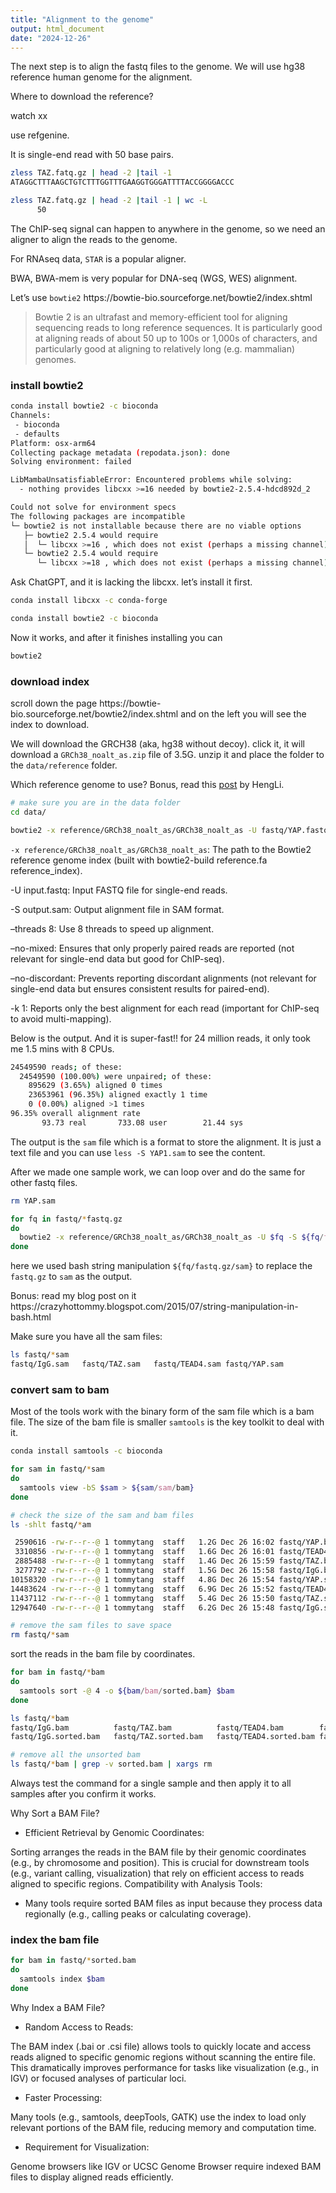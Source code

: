 ```yaml
---
title: "Alignment to the genome"
output: html_document
date: "2024-12-26"
---
```


The next step is to align the fastq files to the genome. We will use hg38 reference
human genome for the alignment.

Where to download the reference?

watch xx

use refgenine.

It is single-end read with 50 base pairs.

```bash
zless TAZ.fatq.gz | head -2 |tail -1
ATAGGCTTTAAGCTGTCTTTGGTTTGAAGGTGGGATTTTACCGGGGACCC

zless TAZ.fatq.gz | head -2 |tail -1 | wc -L
      50
```

The ChIP-seq signal can happen to anywhere in the genome, so we need an aligner 
to align the reads to the genome.

For RNAseq data, `STAR` is a popular aligner.

BWA, BWA-mem is very popular for DNA-seq (WGS, WES) alignment. 

Let's use `bowtie2` https://bowtie-bio.sourceforge.net/bowtie2/index.shtml

> Bowtie 2 is an ultrafast and memory-efficient tool for aligning sequencing reads to long reference sequences. It is particularly good at aligning reads of about 50 up to 100s or 1,000s of characters, and particularly good at aligning to relatively long (e.g. mammalian) genomes.

### install bowtie2

```bash
conda install bowtie2 -c bioconda
Channels:
 - bioconda
 - defaults
Platform: osx-arm64
Collecting package metadata (repodata.json): done
Solving environment: failed

LibMambaUnsatisfiableError: Encountered problems while solving:
  - nothing provides libcxx >=16 needed by bowtie2-2.5.4-hdcd892d_2

Could not solve for environment specs
The following packages are incompatible
└─ bowtie2 is not installable because there are no viable options
   ├─ bowtie2 2.5.4 would require
   │  └─ libcxx >=16 , which does not exist (perhaps a missing channel);
   └─ bowtie2 2.5.4 would require
      └─ libcxx >=18 , which does not exist (perhaps a missing channel).
```

Ask ChatGPT, and it is lacking the libcxx. let's install it first.

```bash
conda install libcxx -c conda-forge
```


```bash
conda install bowtie2 -c bioconda
```

Now it works, and after it finishes installing you can 

```bash
bowtie2
```


### download index

scroll down the page https://bowtie-bio.sourceforge.net/bowtie2/index.shtml
and on the left you will see the index to download. 

We will download the GRCH38 (aka, hg38 without decoy). click it, it will download
a `GRCh38_noalt_as.zip` file of 3.5G. unzip it and place the folder to the `data/reference` folder.

Which reference genome to use? Bonus, read this [post](https://lh3.github.io/2017/11/13/which-human-reference-genome-to-use) by HengLi. 

```bash
# make sure you are in the data folder
cd data/

bowtie2 -x reference/GRCh38_noalt_as/GRCh38_noalt_as -U fastq/YAP.fastq.gz -S fastq/YAP1.sam --threads 8  --no-mixed --no-discordant -k 1

```

`-x reference/GRCh38_noalt_as/GRCh38_noalt_as`: The path to the Bowtie2 reference genome index (built with bowtie2-build reference.fa reference_index).

-U input.fastq: Input FASTQ file for single-end reads.

-S output.sam: Output alignment file in SAM format.

--threads 8: Use 8 threads to speed up alignment.

--no-mixed: Ensures that only properly paired reads are reported (not relevant for single-end data but good for ChIP-seq).

--no-discordant: Prevents reporting discordant alignments (not relevant for single-end data but ensures consistent results for paired-end).

-k 1: Reports only the best alignment for each read (important for ChIP-seq to avoid multi-mapping).


Below is the output. And it is super-fast!! 
for 24 million reads, it only took me 1.5 mins with 8 CPUs.

```bash

24549590 reads; of these:
  24549590 (100.00%) were unpaired; of these:
    895629 (3.65%) aligned 0 times
    23653961 (96.35%) aligned exactly 1 time
    0 (0.00%) aligned >1 times
96.35% overall alignment rate
       93.73 real       733.08 user        21.44 sys
```

The output is the `sam` file which is a format to store the alignment. It is just a text
file and you can use `less -S YAP1.sam` to see the content.


After we made one sample work, we can loop over and do the same for other fastq files.

```bash
rm YAP.sam

for fq in fastq/*fastq.gz
do
  bowtie2 -x reference/GRCh38_noalt_as/GRCh38_noalt_as -U $fq -S ${fq/fastq.gz/sam} --threads 8  --no-mixed --no-discordant -k 1
done
```

here we used bash string manipulation `${fq/fastq.gz/sam}` to replace the `fastq.gz` to `sam` as the output. 

Bonus: read my blog post on it https://crazyhottommy.blogspot.com/2015/07/string-manipulation-in-bash.html

Make sure you have all the sam files:

```bash
ls fastq/*sam
fastq/IgG.sam   fastq/TAZ.sam   fastq/TEAD4.sam fastq/YAP.sam
```

### convert sam to bam

Most of the tools work with the binary form of the sam file which is a bam file.
The size of the bam file is smaller
`samtools` is the key toolkit to deal with it.

```bash
conda install samtools -c bioconda

for sam in fastq/*sam
do
  samtools view -bS $sam > ${sam/sam/bam}
done
```


```bash
# check the size of the sam and bam files
ls -shlt fastq/*am

 2590616 -rw-r--r--@ 1 tommytang  staff   1.2G Dec 26 16:02 fastq/YAP.bam
 3310856 -rw-r--r--@ 1 tommytang  staff   1.6G Dec 26 16:01 fastq/TEAD4.bam
 2885488 -rw-r--r--@ 1 tommytang  staff   1.4G Dec 26 15:59 fastq/TAZ.bam
 3277792 -rw-r--r--@ 1 tommytang  staff   1.5G Dec 26 15:58 fastq/IgG.bam
10158320 -rw-r--r--@ 1 tommytang  staff   4.8G Dec 26 15:54 fastq/YAP.sam
14483624 -rw-r--r--@ 1 tommytang  staff   6.9G Dec 26 15:52 fastq/TEAD4.sam
11437112 -rw-r--r--@ 1 tommytang  staff   5.4G Dec 26 15:50 fastq/TAZ.sam
12947640 -rw-r--r--@ 1 tommytang  staff   6.2G Dec 26 15:48 fastq/IgG.sam

# remove the sam files to save space
rm fastq/*sam
```

sort the reads in the bam file by coordinates.

```bash
for bam in fastq/*bam
do
  samtools sort -@ 4 -o ${bam/bam/sorted.bam} $bam
done

ls fastq/*bam
fastq/IgG.bam          fastq/TAZ.bam          fastq/TEAD4.bam        fastq/YAP.bam
fastq/IgG.sorted.bam   fastq/TAZ.sorted.bam   fastq/TEAD4.sorted.bam fastq/YAP.sorted.bam

# remove all the unsorted bam 
ls fastq/*bam | grep -v sorted.bam | xargs rm
```

Always test the command for a single sample and then apply it to all samples after you confirm it works.

Why Sort a BAM File?

- Efficient Retrieval by Genomic Coordinates:

Sorting arranges the reads in the BAM file by their genomic coordinates (e.g., by chromosome and position).
This is crucial for downstream tools (e.g., variant calling, visualization) that rely on efficient access to reads aligned to specific regions.
Compatibility with Analysis Tools:

- Many tools require sorted BAM files as input because they process data regionally (e.g., calling peaks or calculating coverage).

### index the bam file 

```bash

for bam in fastq/*sorted.bam
do 
  samtools index $bam
done

```

Why Index a BAM File?

- Random Access to Reads:

The BAM index (.bai or .csi file) allows tools to quickly locate and access reads aligned to specific genomic regions without scanning the entire file.
This dramatically improves performance for tasks like visualization (e.g., in IGV) or focused analyses of particular loci.

- Faster Processing:

Many tools (e.g., samtools, deepTools, GATK) use the index to load only relevant portions of the BAM file, reducing memory and computation time.

- Requirement for Visualization:

Genome browsers like IGV or UCSC Genome Browser require indexed BAM files to display aligned reads efficiently.